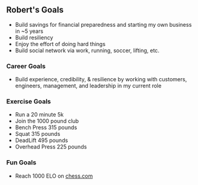 ## Robert's Goals

- Build savings for financial preparedness and starting my own business in ~5 years
- Build resiliency
- Enjoy the effort of doing hard things
- Build social network via work, running, soccer, lifting, etc.

### Career Goals

- Build experience, credibility, & resilience by working with customers, engineers, management, and leadership in my current role

### Exercise Goals

- Run a 20 minute 5k
- Join the 1000 pound club
- Bench Press 315 pounds
- Squat 315 pounds
- DeadLift 495 pounds
- Overhead Press 225 pounds

### Fun Goals

- Reach 1000 ELO on [chess.com](https://www.chess.com)

